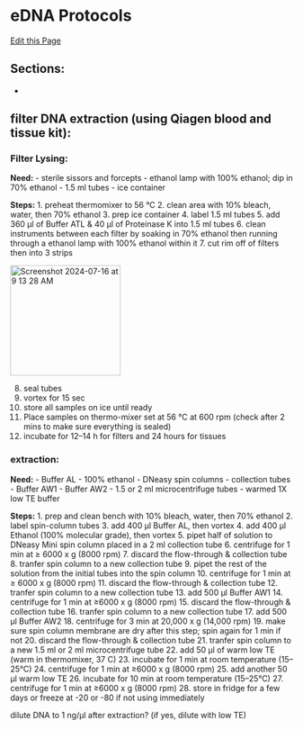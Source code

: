 # eDNA Protocols

[Edit this Page](https://github.com/remygatins/GatinsLab/blob/main/lab_molec_eDNA.qmd)

## Sections: 
  - 

## filter DNA extraction (using Qiagen blood and tissue kit):

### Filter Lysing:

**Need:**
- sterile sissors and forcepts
  - ethanol lamp with 100% ethanol; dip in 70% ethanol
- 1.5 ml tubes
- ice container

**Steps:**
  1. preheat thermomixer to 56 °C
  2. clean area with 10% bleach, water, then 70% ethanol
  3. prep ice container
  4. label 1.5 ml tubes
  5. add 360 µl of Buffer ATL & 40 µl of Proteinase K into 1.5 ml tubes
  6. clean instruments between each filter by soaking in 70% ethanol then running through a ethanol lamp with 100% ethanol within it
  7. cut rim off of filters then into 3 strips

<img width="196" alt="Screenshot 2024-07-16 at 9 13 28 AM" src="https://github.com/user-attachments/assets/7b747c90-082d-4e7a-9294-30f2747ce480">

  8. seal tubes
  9. vortex for 15 sec
  10. store all samples on ice until ready
  11. Place samples on thermo-mixer set at 56 °C at 600 rpm (check after 2 mins to make sure everything is sealed)
  12. incubate for 12–14 h for filters and 24 hours for tissues

### extraction:

**Need:**
- Buffer AL
- 100% ethanol
- DNeasy spin columns
- collection tubes
- Buffer AW1
- Buffer AW2
- 1.5 or 2 ml microcentrifuge tubes
- warmed 1X low TE buffer

**Steps:**
  1. prep and clean bench with 10% bleach, water, then 70% ethanol
  2. label spin-column tubes
  3. add 400 μl Buffer AL, then vortex
  4. add 400 μl Ethanol (100% molecular grade), then vortex
  5. pipet half of solution to DNeasy Mini spin column placed in a 2 ml collection tube
  6. centrifuge for 1 min at ≥ 6000 x g (8000 rpm)
  7. discard the flow-through & collection tube
  8. tranfer spin column to a new collection tube
  9. pipet the rest of the solution from the initial tubes into the spin column
  10. centrifuge for 1 min at ≥ 6000 x g (8000 rpm)
  11. discard the flow-through & collection tube
  12. tranfer spin column to a new collection tube
  13. add 500 μl Buffer AW1
  14. centrifuge for 1 min at ≥6000 x g (8000 rpm)
  15. discard the flow-through & collection tube
  16. tranfer spin column to a new collection tube
  17. add 500 μl Buffer AW2
  18. centrifuge for 3 min at 20,000 x g (14,000 rpm)
  19. make sure spin column membrane are dry after this step; spin again for 1 min if not
  20. discard the flow-through & collection tube
  21. tranfer spin column to a new 1.5 ml or 2 ml microcentrifuge tube
  22. add 50 μl of warm low TE (warm in thermomixer, 37 C)
  23. incubate for 1 min at room temperature (15–25°C)
  24. centrifuge for 1 min at ≥6000 x g (8000 rpm)
  25. add another 50 μl warm low TE
  26. incubate for 10 min at room temperature (15–25°C)
  27. centrifuge for 1 min at ≥6000 x g (8000 rpm)
  28. store in fridge for a few days or freeze at -20 or -80 if not using immediately 

dilute DNA to 1 ng/µl after extraction? (if yes, dilute with low TE)
